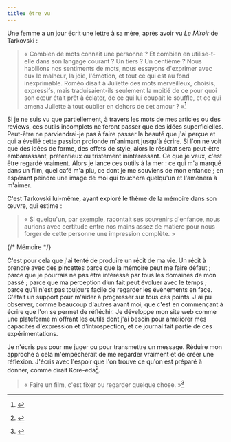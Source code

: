 ```yaml
---
title: être vu
---
```


Une femme a un jour écrit une lettre à sa mère, après avoir vu _Le Miroir_ de Tarkovski :

> « Combien de mots connaît une personne ? Et combien en utilise-t-elle dans son langage courant ? Un tiers ? Un centième ? Nous habillons nos sentiments de mots, nous essayons d'exprimer avec eux le malheur, la joie, l'émotion, et tout ce qui est au fond inexprimable. Roméo disait à Juliette des mots merveilleux, choisis, expressifs, mais traduisaient-ils seulement la moitié de ce pour quoi son cœur était prêt à éclater, de ce qui lui coupait le souffle, et ce qui amena Juliette à tout oublier en dehors de cet amour ? »[^LeTempsScelléLettre]

Si je ne suis vu que partiellement, à travers les mots de mes articles ou des reviews, ces outils incomplets ne feront passer que des idées superficielles. Peut-être ne parviendrai-je pas à faire passer la beauté que j'ai perçue et qui a éveillé cette passion profonde m'animant jusqu'à écrire. Si l'on ne voit que des idées de forme, des effets de style, alors le résultat sera peut-être embarrassant, prétentieux ou tristement inintéressant. Ce que je veux, c'est être regardé vraiment. Alors je lance ces outils à la mer : ce qui m'a marqué dans un film, quel café m'a plu, ce dont je me souviens de mon enfance ; en espérant peindre une image de moi qui touchera quelqu'un et l'amènera à m'aimer.

C'est Tarkovski lui-même, ayant exploré le thème de la mémoire dans son œuvre, qui estime :

> « Si quelqu'un, par exemple, racontait ses souvenirs d'enfance, nous aurions avec certitude entre nos mains assez de matière pour nous forger de cette personne une impression complète. »

{/* Mémoire */}

C'est pour cela que j'ai tenté de produire un récit de ma vie. Un récit à prendre avec des pincettes parce que la mémoire peut me faire défaut ; parce que je pourrais ne pas être intéressé par tous les domaines de mon passé ; parce que ma perception d’un fait peut évoluer avec le temps ; parce qu'il n'est pas toujours facile de regarder les événements en face. C'était un support pour m'aider à progresser sur tous ces points. J'ai pu observer, comme beaucoup d'autres avant moi, que c'est en commençant à écrire que l'on se permet de réfléchir. Je développe mon site web comme une plateforme m'offrant les outils dont j'ai besoin pour améliorer mes capacités d'expression et d'introspection, et ce journal fait partie de ces expérimentations.

Je n'écris pas pour me juger ou pour transmettre un message. Réduire mon approche à cela m'empêcherait de me regarder vraiment et de créer une réflexion. J'écris avec l'espoir que l'on trouve ce qu'on est préparé à donner, comme dirait Kore-eda[^itwKoreeda].

> « Faire un film, c'est fixer ou regarder quelque chose. »[^itwKoreeda2]

[^LeTempsScelléLettre]:
    <Ref
    	title="Le temps scellé"
    	author="Andreï Tarkovski"
    	publisher="Philippe Rey"
    	book
    	bookEdition="978-2848763842"
    	page={21}
    />

[^itwKoreeda]:
    <Ref
    	title="Hirokazu Koreeda: finding the universal in the subtle tensions that bind family"
    	foreign
    	publisher="The Irish Times"
    	link="https://www.irishtimes.com/culture/film/hirokazu-koreeda-finding-the-universal-in-the-subtle-tensions-that-bind-family-1.2610585"
    />

[^itwKoreeda2]:
	<Ref
		title="Interview: Hirokazu Kore-eda (Air Doll)"
		foreign
		publisher="IONCINEMA.com"
		link="https://www.ioncinema.com/interviews/interview-hirokazu-kore-eda-air-doll"
		archive="https://archive.wikiwix.com/cache/?url=https%3A%2F%2Fwww.ioncinema.com%2Fnews%2Funcategorized%2Finterview-hirokazu-kore-eda-air-doll"
	/>
